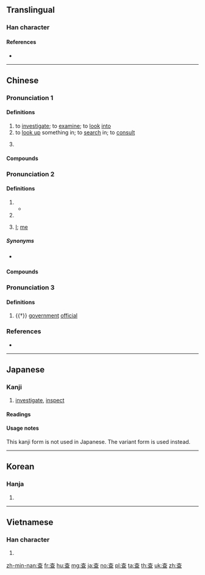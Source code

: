 {{character info/new}}
{{also|査}}
==Translingual==

===Han character===
{{Han char|rn=75|rad=木|as=05|sn=9|four=40107|canj=DAM|ids=⿱木旦}}

====References====
* {{Han ref|kx=0520.070|dkj=14643|dj=0908.060|hdz=21181.070|uh=67E5|ud=26597|bh=AC64|bd=44132}}

----

==Chinese==
{{zh-forms|alt=査}}

===Pronunciation 1===
{{zh-pron
|m=chá
|c=caa4
|mn=xm,zz:châ/qz,tw:chhâ/zz:chêe/xm,tw:cha/zz:chee
|mn_note=Xiamen, Quanzhou, Taiwan: châ/chhâ - literary; cha - colloquial variant
Zhangzhou: chêe - vernacular; châ - literary; chee - colloquial variant
|mn-t=cê5
|w=3zo
|mc=2
|oc=2+3
|ma=y
|cat=v
}}

====Definitions====
{{zh-hanzi}}

# to [[investigate]]; to [[examine]]; to [[look]] [[into]]
# to [[look up]] something in; to [[search]] in; to [[consult]]
#: {{zh-x|你 應該 去 查 詞典。|You should look in the dictionary.}}
# {{zh-alt-form|槎}}

====Compounds====
{{zh-der|健康檢查|徹查|市場調查|問卷調查|審查|偵查終結|嚴查|國富調查|勘查|存查|夢夢查查|切片檢查|備查|工作抽查|不查梨|待查|密查|尋查|工礦檢查|刑事調查|偵查|查核|戶口調查|查考|抽查|查票員|稽查|查問|查報|探查|查票|稽查員|查拳|查收|查看|查體|抽樣調查|查驗|檢查哨|查抄|查實|查帳|查甫|查學|查理定律|查勤|查尋|民意調查|查處|查某|查辦|產前檢查|突擊檢查|究查|查明|明查暗訪|查表|查三訪四|查德|產後檢查|查堂|社會調查|查無實據|盤查|查號臺|查對|查察|查照|戶口普查|查盤|查詢|查帳員|樣本調查|澈查|查訪|清查|查捕|查獲|波查|查戶口|查閱|查勘|檢查|查詰|查封|查究|查點|查邊|查訊|查緝|查扣|查夜|查哨|有案可查|查案|普查|查手舞腳|查證|搜查|查禁|胃鏡檢查|調查表|調查|巡查|追查|身家調查|自查|細查|訪查|體格檢查|詳查|革職查辦|調查權|線上查詢|調查員|骨查臉|考查|鑒核備查|聯席審查|複查}}

===Pronunciation 2===
{{zh-pron
|m=zhā
|c=zaa1
|mn=xm,qz,tw:cha/zz:chee
|mn-t=za1
|w=1tso
|mc=
|oc=1
|ma=
|cat=n,pn,pron
}}

====Definitions====
{{zh-hanzi}}

# {{zh-alt-form|楂|[[hawthorn]]}}
#* {{zh-x|^河陽 查{zhā}子、查{zhā}條|{{t-needed|zh}}|ref={{w2|zh|孟元老}} (Meng Yuanlao), {{w2|zh|s:東京夢華錄/卷二#飲食果子|飲食果子}}, in {{w2|zh|東京夢華錄}} (''{{w|Dongjing Meng Hua Lu|The Eastern Capital: A Dream of Splendor}}'')}}
# {{surname|lang=zh}}
# {{lb|zh|dialectal}} [[I]]; [[me]]

=====Synonyms=====
* {{sense|me}} {{zh-l|咱}}

====Compounds====
{{zh-der|fold=1|查果|查梨|查裹|沒查沒利|查沙|賣查梨|蠟查}}

===Pronunciation 3===
{{zh-pron
|m=chái
|mc=1
|oc=
|ma=y
|cat=n
}}

====Definitions====
{{zh-hanzi}}

# {{†}} {{lb|zh|colloquial}} [[government]] [[official]]

===References===
* {{R:twedu|A01905}}

{{zh-cat|Beginning}}

----

==Japanese==

===Kanji===
{{ja-kanji|grade=uc|rs=木05}}

# [[investigate]], [[inspect]]

====Readings====
{{ja-readings
|goon=[[しゃ]] (sha) {{non-joyo-reading}}, [[じゃ]] (ja) {{non-joyo-reading}}
|kanon=[[さ]] (sa)
}}

====Usage notes====
This kanji form is not used in Japanese.  The variant form {{m|ja|査}} is used instead.

----

==Korean==

===Hanja===
{{ko-hanja|hangeul=사|eumhun=|rv=sa|mr=sa|y=sa}}

# {{defn|lang=ko|sort=木05}}

----

==Vietnamese==

===Han character===
{{vi-hantu|[[tra]], [[già]]|rs=木05}}

# {{defn|lang=vi|sort=木05}}

[[zh-min-nan:查]]
[[fr:查]]
[[hu:查]]
[[mg:查]]
[[ja:查]]
[[no:查]]
[[pl:查]]
[[ta:查]]
[[th:查]]
[[uk:查]]
[[zh:查]]